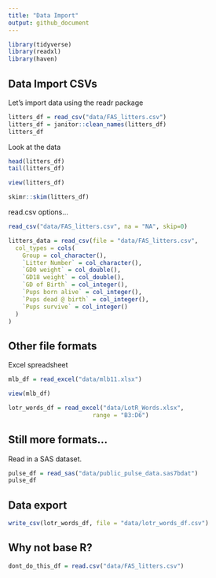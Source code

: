 ```yaml
---
title: "Data Import"
output: github_document
---
```


```r
library(tidyverse)
library(readxl)
library(haven)
```


## Data Import CSVs

Let's import data using the readr package

```r
litters_df = read_csv("data/FAS_litters.csv")
litters_df = janitor::clean_names(litters_df)
litters_df
```

Look at the data
```r
head(litters_df)
tail(litters_df)
```


```r
view(litters_df)
```

```r
skimr::skim(litters_df)
```


read.csv options...
```r
read_csv("data/FAS_litters.csv", na = "NA", skip=0)

litters_data = read_csv(file = "data/FAS_litters.csv",
  col_types = cols(
    Group = col_character(),
    `Litter Number` = col_character(),
    `GD0 weight` = col_double(),
    `GD18 weight` = col_double(),
    `GD of Birth` = col_integer(),
    `Pups born alive` = col_integer(),
    `Pups dead @ birth` = col_integer(),
    `Pups survive` = col_integer()
  )
)
```


## Other file formats

Excel spreadsheet
```r
mlb_df = read_excel("data/mlb11.xlsx")
```

```r
view(mlb_df)
```


```r
lotr_words_df = read_excel("data/LotR_Words.xlsx",
                        range = "B3:D6")
```

## Still more formats...

Read in a SAS dataset.

```r
pulse_df = read_sas("data/public_pulse_data.sas7bdat")
pulse_df
```


## Data export
```r
write_csv(lotr_words_df, file = "data/lotr_words_df.csv")
```


## Why not base R?

```r
dont_do_this_df = read.csv("data/FAS_litters.csv")
```


